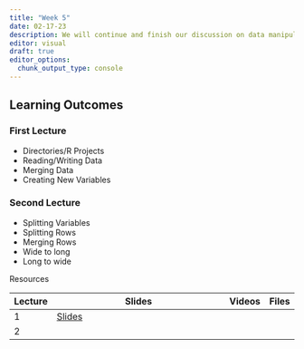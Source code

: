 ```yaml
---
title: "Week 5"
date: 02-17-23
description: We will continue and finish our discussion on data manipulation.
editor: visual
draft: true
editor_options: 
  chunk_output_type: console
---
```


## Learning Outcomes

### First Lecture

-   Directories/R Projects
-   Reading/Writing Data
-   Merging Data
-   Creating New Variables

### Second Lecture

-   Splitting Variables
-   Splitting Rows
-   Merging Rows
-   Wide to long
-   Long to wide

Resources

| Lecture | Slides                                                         | Videos | Files |
|---------|----------------------------------------------------------------|--------|-------|
| 1       | [Slides](https://m408.inqs.info/lectures/5a.html#/title-slide) |        |       |
| 2       |                                                                |        |       |
